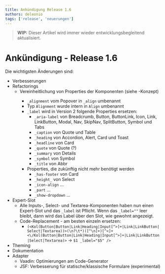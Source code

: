 ```yaml
---
title: Ankündigung Release 1.6
authors: deleonio
tags: ['release', 'neuerungen']
---
```



> **WIP:** Dieser Artikel wird immer wieder entwicklungsbegleitend aktualisiert.

# Ankündigung - Release 1.6

Die wichtigsten Änderungen sind:

- Verbesserungen
- Refactorings
  - Vereinheitlichung von Properties der Komponenten (siehe <KolLink _href="/docs/concepts/properties" _label="Eigenschaften" />-Konzept)
    - `_alignment` vom Popover in `_align` umbenannt
    - Typ `Alignment` wurde intern in `Align` umbenannt
    - `_label` wird in Version 2 folgende Properties ersetzen:
      - `_aria-label` von Breadcrumb, Button, ButtonLink, Icon, Link, LinkButton, Modal, Nav, SkipNav, SplitButton, Symbol und Tabs
      - `_caption` von Quote und Table
      - `_heading` von Accordion, Alert, Card und Toast
      - `_headline` von Card
      - `_quote` von Quote (?)
      - `_summary` von Details
      - `_symbol` von Symbol
      - `_title` von Abbr
    - Properties, die zukünftig nicht mehr benötigt werden
      - `_has-footer` von Card
      - `_height_` von Select
      - `_icon-align` ...
      - `_part` ...
      - `_show-dropdown` ...
- Expert-Slot
  - Alle Inputs-, Select- und Textarea-Komponenten haben nun einen Expert-Slot und das `_label` ist Pflicht. Wenn das `_label=""` leer bleibt, dann wird das Label über den Slot, wie gewohnt angezeigt.
  - Code-Replacement - am besten einzeln ersetzen:
    - `(<Kol(Button|Button|Link|Heading|Input[^>]+|Link|LinkButton|Select|Textarea))>(\n?\t*)([^\n]+)[^<]+<\/Kol(Button|Button|Link|Heading|Input[^>]+|Link|LinkButton|Select|Textarea)>` -> `$1 _label="$5" />`
- Theming
- Dokumentation
- Adapter
  - Vaadin: Optimierungen am Code-Generator
  - JSF: Verbesserung für statische/klassische Formulare (experimental)
